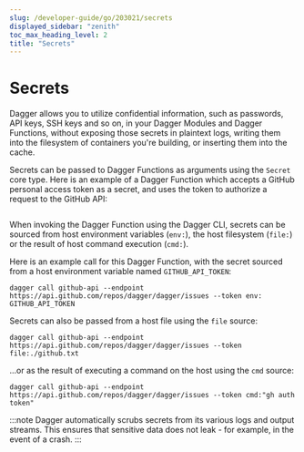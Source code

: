 ```yaml
---
slug: /developer-guide/go/203021/secrets
displayed_sidebar: "zenith"
toc_max_heading_level: 2
title: "Secrets"
---
```



# Secrets

<PartialExperimentalDocs />

Dagger allows you to utilize confidential information, such as passwords, API keys, SSH keys and so on, in your Dagger Modules and Dagger Functions, without exposing those secrets in plaintext logs, writing them into the filesystem of containers you're building, or inserting them into the cache.

Secrets can be passed to Dagger Functions as arguments using the `Secret` core type. Here is an example of a Dagger Function which accepts a GitHub personal access token as a secret, and uses the token to authorize a request to the GitHub API:

```go file=./snippets/secrets/main.go
```

When invoking the Dagger Function using the Dagger CLI, secrets can be sourced from host environment variables (`env:`), the host filesystem (`file:`) or the result of host command execution (`cmd:`).

Here is an example call for this Dagger Function, with the secret sourced from a host environment variable named `GITHUB_API_TOKEN`:

```shell
dagger call github-api --endpoint https://api.github.com/repos/dagger/dagger/issues --token env:
GITHUB_API_TOKEN
```

Secrets can also be passed from a host file using the `file` source:

```shell
dagger call github-api --endpoint https://api.github.com/repos/dagger/dagger/issues --token file:./github.txt
```

...or as the result of executing a command on the host using the `cmd` source:

```shell
dagger call github-api --endpoint https://api.github.com/repos/dagger/dagger/issues --token cmd:"gh auth token"
```

:::note
Dagger automatically scrubs secrets from its various logs and output streams. This ensures that sensitive data does not leak - for example, in the event of a crash.
:::
